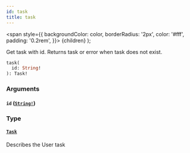 ```yaml
---
id: task
title: task
---
```


<span
style={{
      backgroundColor: color,
      borderRadius: '2px',
      color: '#fff',
      padding: '0.2rem',
    }}>
{children}
</span>
);

Get task with id. Returns task or error when task does not exist.

```graphql
task(
  id: String!
): Task!

```

### Arguments

#### `id` ([`String!`](/docs/apis-clients/tasklist-api/scalars/string))

### Type

#### [`Task`](/docs/apis-clients/tasklist-api/objects/task)

Describes the User task

